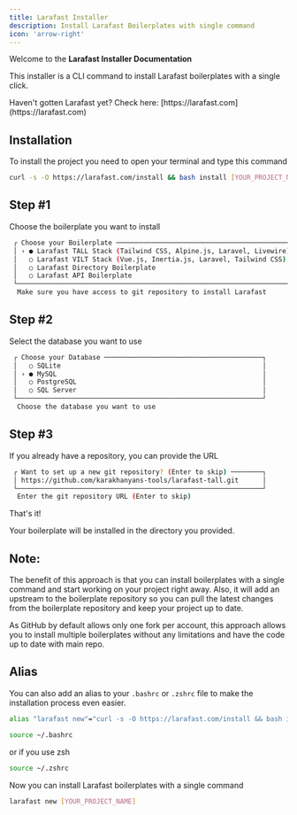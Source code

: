 ```yaml
---
title: Larafast Installer
description: Install Larafast Boilerplates with single command
icon: 'arrow-right'
---
```


Welcome to the **Larafast Installer Documentation**

This installer is a CLI command to install Larafast boilerplates with a single click.

<Tip>
    Haven't gotten Larafast yet? Check here: [https://larafast.com](https://larafast.com)
</Tip>

## Installation

To install the project you need to open your terminal and type this command

```bash
curl -s -O https://larafast.com/install && bash install [YOUR_PROJECT_NAME]
```

## Step #1

Choose the boilerplate you want to install

```bash
 ┌ Choose your Boilerplate ───────────────────────────────────────────────┐
 │ › ● Larafast TALL Stack (Tailwind CSS, Alpine.js, Laravel, Livewire)   │
 │   ○ Larafast VILT Stack (Vue.js, Inertia.js, Laravel, Tailwind CSS)    │
 │   ○ Larafast Directory Boilerplate                                     │
 │   ○ Larafast API Boilerplate                                           │
 └────────────────────────────────────────────────────────────────────────┘
  Make sure you have access to git repository to install Larafast
```

## Step #2

Select the database you want to use

```bash
 ┌ Choose your Database ────────────────────────────────────────┐
 │   ○ SQLite                                                   │
 │ › ● MySQL                                                    │
 │   ○ PostgreSQL                                               │
 │   ○ SQL Server                                               │
 └──────────────────────────────────────────────────────────────┘
  Choose the database you want to use
```

## Step #3

If you already have a repository, you can provide the URL

```bash
 ┌ Want to set up a new git repository? (Enter to skip) ────────┐
 │ https://github.com/karakhanyans-tools/larafast-tall.git      │
 └──────────────────────────────────────────────────────────────┘
  Enter the git repository URL (Enter to skip)
```

That's it!

Your boilerplate will be installed in the directory you provided.

## Note:

The benefit of this approach is that you can install boilerplates with a single command and start working on your project right away.
Also, it will add an upstream to the boilerplate repository so you can pull the latest changes from the boilerplate repository and keep your project up to date.

As GitHub by default allows only one fork per account, this approach allows you to install multiple boilerplates without any limitations and have the code up to date with main repo.

## Alias

You can also add an alias to your `.bashrc` or `.zshrc` file to make the installation process even easier.

```bash
alias "larafast new"="curl -s -O https://larafast.com/install && bash install"
```

```bash
source ~/.bashrc
```
or if you use zsh

```bash
source ~/.zshrc
```

Now you can install Larafast boilerplates with a single command

```bash
larafast new [YOUR_PROJECT_NAME]
```
